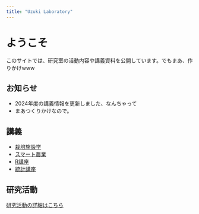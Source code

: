 ```yaml
---
title: "Uzuki Laboratory"
---
```


# ようこそ

このサイトでは、研究室の活動内容や講義資料を公開しています。でもまあ、作りかけwww

## お知らせ

- 2024年度の講義情報を更新しました、なんちゃって
- まあつくりかけなので。

## 講義

- [栽培施設学](courses/facility/index.qmd)
- [スマート農業](courses/smart-ag/index.qmd)
- [R講座](courses/r-course/index.qmd)
- [統計講座](courses/stats/index.qmd)

## 研究活動

[研究活動の詳細はこちら](research/index.qmd)